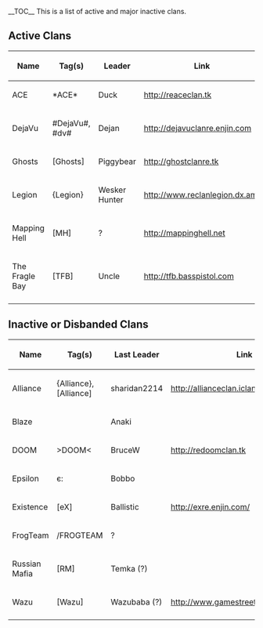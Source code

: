 __TOC__
This is a list of active and major inactive clans.

== Active Clans ==

{| border="1"
! Name
! Tag(s)
! Leader
! Link
|-
|ACE
|*ACE*
|Duck
|http://reaceclan.tk
|-
|DejaVu
|#DejaVu#, #dv#
|Dejan
|http://dejavuclanre.enjin.com
|-
|Ghosts
|<nowiki>[Ghosts]</nowiki>
|Piggybear
|http://ghostclanre.tk
|-
|Legion
|{Legion}
|Wesker Hunter
|http://www.reclanlegion.dx.am/
|-
|Mapping Hell
|[MH]
|?
|http://mappinghell.net
|-
|The Fragle Bay
|[TFB]
|Uncle
|http://tfb.basspistol.com
|-
|}

== Inactive or Disbanded Clans ==

{| border="1"
! Name
! Tag(s)
! Last Leader
! Link
|-
|Alliance
|{Alliance}, <nowiki>[Alliance]</nowiki>
|sharidan2214
|http://allianceclan.iclanwebsites.com
|-
|Blaze
|<blaze>
|Anaki
|
|-
|DOOM
|>DOOM<
|BruceW
|http://redoomclan.tk
|-
|Epsilon
|є:
|Bobbo
|
|-
|Existence
|[eX]
|Ballistic
|http://exre.enjin.com/
|-
|FrogTeam
|/FROGTEAM
|?
|
|-
|Russian Mafia
|[RM]
|Temka (?)
|
|-
|Wazu
|<nowiki>[Wazu]</nowiki>
|Wazubaba (?)
|http://www.gamestreet.net/guilds/1588
|-
|}